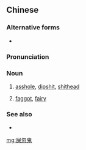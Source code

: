 ==Chinese==
{{zh-forms|type=21}}

===Alternative forms===
* {{zh-l|屎窟鬼}}

===Pronunciation===
{{zh-pron
|c=si2 fat1 gwai2
|cat=n
}}

===Noun===
{{zh-noun}} {{tcx|lang=zh|Cantonese}}

# {{lb|zh|derogatory|vulgar}} [[asshole]], [[dipshit]], [[shithead]]
# {{lb|zh|derogatory|vulgar}} [[faggot]], [[fairy]] {{gloss|male homosexual}}

===See also===
* {{zh-l|傻屄}}

[[mg:屎忽鬼]]